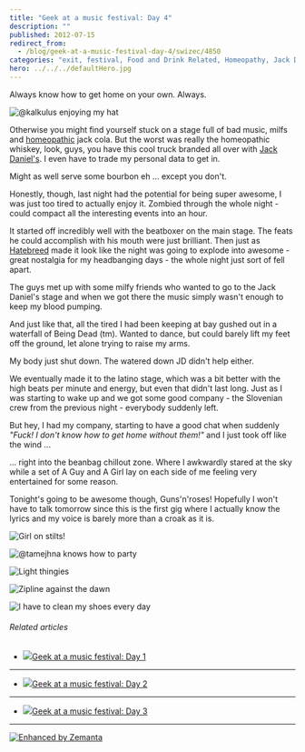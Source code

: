 ```yaml
---
title: "Geek at a music festival: Day 4"
description: ""
published: 2012-07-15
redirect_from:
  - /blog/geek-at-a-music-festival-day-4/swizec/4850
categories: "exit, festival, Food and Drink Related, Homeopathy, Jack Daniel, Liquor and Wine, Travel + Events"
hero: ../../../defaultHero.jpg
---
```


Always know how to get home on your own. Always.

![@kalkulus enjoying my hat](https://distilleryimage2.instagram.com/1aabd8acce2611e19b0622000a1e8a4f_7.jpg "@kalkulus enjoying my hat")

Otherwise you might find yourself stuck on a stage full of bad music, milfs and [homeopathic](http://en.wikipedia.org/wiki/Homeopathy "Homeopathy") jack cola. But the worst was really the homeopathic whiskey, look, guys, you have this cool truck branded all over with [Jack Daniel's](http://en.wikipedia.org/wiki/Jack_Daniel%27s "Jack Daniel's"). I even have to trade my personal data to get in.

Might as well serve some bourbon eh ... except you don't.

Honestly, though, last night had the potential for being super awesome, I was just too tired to actually enjoy it. Zombied through the whole night - could compact all the interesting events into an hour.

It started off incredibly well with the beatboxer on the main stage. The feats he could accomplish with his mouth were just brilliant. Then just as [Hatebreed](http://www.hatebreed.com/ "Hatebreed") made it look like the night was going to explode into awesome - great nostalgia for my headbanging days - the whole night just sort of fell apart.

The guys met up with some milfy friends who wanted to go to the Jack Daniel's stage and when we got there the music simply wasn't enough to keep my blood pumping.

And just like that, all the tired I had been keeping at bay gushed out in a waterfall of Being Dead (tm). Wanted to dance, but could barely lift my feet off the ground, let alone trying to raise my arms.

My body just shut down. The watered down JD didn't help either.

We eventually made it to the latino stage, which was a bit better with the high beats per minute and energy, but even that didn't last long. Just as I was starting to wake up and we got some good company - the Slovenian crew from the previous night - everybody suddenly left.

But hey, I had my company, starting to have a good chat when suddenly _"Fuck! I don't know how to get home without them!"_ and I just took off like the wind ...

... right into the beanbag chillout zone. Where I awkwardly stared at the sky while a set of A Guy and A Girl lay on each side of me feeling very entertained for some reason.

Tonight's going to be awesome though, Guns'n'roses! Hopefully I won't have to talk tomorrow since this is the first gig where I actually know the lyrics and my voice is barely more than a croak as it is.

![Girl on stilts!](https://swizec.com/wp-content/uploads/2012/07/photo-21-e1342368872701-764x1024.jpg "Girl on stilts!")

![@tamejhna knows how to party](https://swizec.com/wp-content/uploads/2012/07/photo-41-e1342368973262-1024x764.jpg "@tamejhna knows how to party")

![Light thingies](https://swizec.com/wp-content/uploads/2012/07/photo-32-e1342369052888-764x1024.jpg "Light thingies")

![Zipline against the dawn](https://swizec.com/wp-content/uploads/2012/07/zipline-e1342369138635-1024x764.jpg "Zipline against the dawn")

![I have to clean my shoes every day](https://swizec.com/wp-content/uploads/2012/07/photo3-1024x764.jpg "I have to clean my shoes every day")

###### Related articles

- [![](https://i.zemanta.com/100106846_80_80.jpg)](https://swizec.com/blog/geek-at-a-music-festival-day-1/swizec/4825)[Geek at a music festival: Day 1](https://swizec.com/blog/geek-at-a-music-festival-day-1/swizec/4825)

---

- [![](https://i.zemanta.com/100305583_80_80.jpg)](https://swizec.com/blog/geek-at-a-music-festival-day-2/swizec/4830)[Geek at a music festival: Day 2](https://swizec.com/blog/geek-at-a-music-festival-day-2/swizec/4830)

---

- [![](https://i.zemanta.com/100568602_80_80.jpg)](https://swizec.com/blog/geek-at-a-music-festival-day-3/swizec/4838)[Geek at a music festival: Day 3](https://swizec.com/blog/geek-at-a-music-festival-day-3/swizec/4838)

---

[![Enhanced by Zemanta](https://img.zemanta.com/zemified_e.png?x-id=437bff9f-68d7-43ba-9e9f-88d47eb0a0a7)](http://www.zemanta.com/?px "Enhanced by Zemanta")
